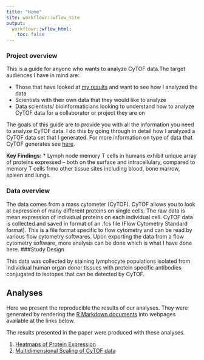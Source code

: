 ```yaml
---
title: "Home"
site: workflowr::wflow_site
output:
  workflowr::wflow_html:
    toc: false
---
```


### Project overview

This is a guide for anyone who wants to analyze CyTOF data.The target audiences I have in mind are:

* Those that have looked at [my results](http://www.jimmunol.org/content/early/2018/08/15/jimmunol.1800716) and want to see how I analyzed the data
* Scientists with their own data that they would like to analyze
* Data scientists/ bioinformaticians looking to understand how to analyze
CyTOF data for a collaborator or project they are on

The goals of this guide are to provide you with all the information you need to 
analyze CyTOF data. I do this by going through in detail how I analyzed
a CyTOF data set that I generated. For more information on type of data
that CyTOF generates see [here](https://en.wikipedia.org/wiki/Mass_cytometry).

**Key Findings:**
* Lymph node memory T cells in humans exhibit unique array of proteins expressed -- both on the surface and intracellulary, compared to memory T cells frmo other tissue sites including blood, bone marrow, spleen and lungs.

### Data overview

The data comes from a mass cytometer (CyTOF). CyTOF allows you to look at 
expression of many different proteins on single cells. The raw data is
mean expression of individual proteins on each individual cell.
CyTOF data is collected and saved in format of an .fcs file (Flow Cytometry
Standard format). This is a file format specific to flow cytometry and can be 
read by various flow cytometry softwares. Upon exporting the data from a flow cytometry 
software, more analysis can be done which is what I have done here. 
###Study Design

This data was collected by staining lymphocyte populations 
isolated from individiual human organ donor tissues with protein 
specific antibodies conjugated to isotopes that can be detected by CyTOF.

## Analyses

Here we present the reproducible the results of our analyses. They were 
generated by rendering the 
[R Markdown documents](https://github.com/davismcc/fibroblast-clonality/tree/master/analysis) 
into webpages available at the links below.

The results presented in the paper were produced with these analyses.

1. [Heatmaps of Protein Expression](Heatmap.html)
2. [Multidimensional Scaling of CyTOF data](MDS.html)
